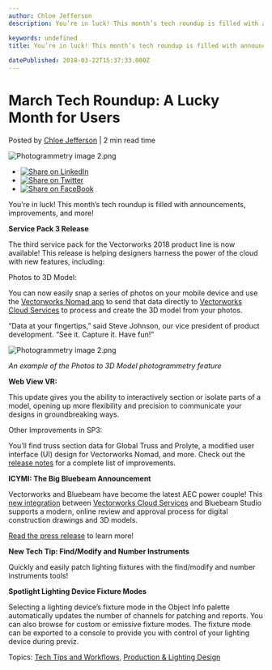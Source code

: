 ```yaml
---
author: Chloe Jefferson
description: You’re in luck! This month’s tech roundup is filled with announcements, improvements, and more!

keywords: undefined
title: You’re in luck! This month’s tech roundup is filled with announcements, improvements, and more!
 
datePublished: 2018-03-22T15:37:33.000Z
---
```

  

# March Tech Roundup: A Lucky Month for Users

 Posted by [Chloe Jefferson](https://blog.vectorworks.net/author/chloe-jefferson) | 2 min read time 

![Photogrammetry image 2.png](https://blog.vectorworks.net/hubfs/Blog%20Images/180322_March%20Tech%20Roundup/Photogrammetry%20image%202.png) 

* [![Share on LinkedIn](https://2659751.fs1.hubspotusercontent-na1.net/hubfs/2659751/michaelDemo/share-LI.png)](http://www.linkedin.com/shareArticle?mini=true&url=https%3A%2F%2Fblog.vectorworks.net%2Fmarch-tech-roundup)
* [![Share on Twitter](https://2659751.fs1.hubspotusercontent-na1.net/hubfs/2659751/michaelDemo/share-TW.png)](https://www.twitter.com/share?text=March%20Tech%20Roundup:%20A%20Lucky%20Month%20for%20Users&url=https%3A%2F%2Fblog.vectorworks.net%2Fmarch-tech-roundup&via=PMGTweets)
* [![Share on FaceBook](https://2659751.fs1.hubspotusercontent-na1.net/hubfs/2659751/michaelDemo/share-FB.png)](https://www.facebook.com/sharer/sharer.php?u=https%3A%2F%2Fblog.vectorworks.net%2Fmarch-tech-roundup)

You’re in luck! This month’s tech roundup is filled with announcements, improvements, and more!

**Service Pack 3 Release**

The third service pack for the Vectorworks 2018 product line is now available! This release is helping designers harness the power of the cloud with new features, including:

Photos to 3D Model:

You can now easily snap a series of photos on your mobile device and use the [Vectorworks Nomad app](https://itunes.apple.com/us/app/vectorworks-nomad/id506706850?mt=8) to send that data directly to [Vectorworks Cloud Services](http://www.vectorworks.net/cloud-services?utm%5Fcampaign=blog&utm%5Fsource=intext&utm%5Fmedium=planetvectorworks&utm%5Fcontent=techroundup0318) to process and create the 3D model from your photos.

“Data at your fingertips,” said Steve Johnson, our vice president of product development. “See it. Capture it. Have fun!”

![Photogrammetry image 2.png](https://blog.vectorworks.net/hs-fs/hubfs/Blog%20Images/180322_March%20Tech%20Roundup/Photogrammetry%20image%202.png?width=628&name=Photogrammetry%20image%202.png)

_An example of the Photos to 3D Model photogrammetry feature_

**Web View VR:**

This update gives you the ability to interactively section or isolate parts of a model, opening up more flexibility and precision to communicate your designs in groundbreaking ways.

Other Improvements in SP3:

You’ll find truss section data for Global Truss and Prolyte, a modified user interface (UI) design for Vectorworks Nomad, and more. Check out the [release notes](http://www.vectorworks.net/downloads/notes/2018SP3%5FNotes) for a complete list of improvements.

**ICYMI: The Big Bluebeam Announcement**

Vectorworks and Bluebeam have become the latest AEC power couple! This [new integration](https://www.youtube.com/watch?v=JH0N%5FNWZTEs&feature=youtu.be) between [Vectorworks Cloud Services](http://www.vectorworks.net/cloud-services?utm%5Fcampaign=pr&utm%5Fsource=intext&utm%5Fmedium=massdistribution&utm%5Fcontent=bluebeam03192018) and Bluebeam Studio supports a modern, online review and approval process for digital construction drawings and 3D models.

[Read the press release](http://www.vectorworks.net/news/press-releases/vectorworks-partners-with-bluebeam-to-make-project-review-and-approval-fast-easy-and-paperless?utm%5Fcampaign=pr&utm%5Fsource=intext&utm%5Fmedium=massdistribution&utm%5Fcontent=sp303222018) to learn more!

**New Tech Tip: Find/Modify and Number Instruments** 

Quickly and easily patch lighting fixtures with the find/modify and number instruments tools!

  
**Spotlight Lighting Device Fixture Modes**

Selecting a lighting device’s fixture mode in the Object Info palette automatically updates the number of channels for patching and reports. You can also browse for custom or emissive fixture modes. The fixture mode can be exported to a console to provide you with control of your lighting device during previz. 

 Topics: [Tech Tips and Workflows](https://blog.vectorworks.net/topic/tech-tips-and-workflows), [Production & Lighting Design](https://blog.vectorworks.net/topic/production-lighting-design) 

  